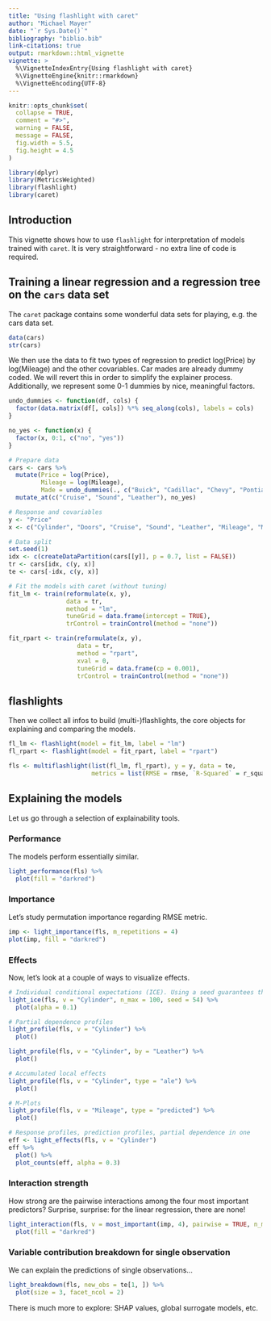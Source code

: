 ```yaml
---
title: "Using flashlight with caret"
author: "Michael Mayer"
date: "`r Sys.Date()`"
bibliography: "biblio.bib"
link-citations: true
output: rmarkdown::html_vignette
vignette: >
  %\VignetteIndexEntry{Using flashlight with caret}
  %\VignetteEngine{knitr::rmarkdown}
  %\VignetteEncoding{UTF-8}
---
```


```r
knitr::opts_chunk$set(
  collapse = TRUE,
  comment = "#>",
  warning = FALSE,
  message = FALSE,
  fig.width = 5.5,
  fig.height = 4.5
)
```

```r
library(dplyr)
library(MetricsWeighted)
library(flashlight)
library(caret)
```

## Introduction

This vignette shows how to use `flashlight` for interpretation of models trained with `caret`. It is very straightforward - no extra line of code is required.

## Training a linear regression and a regression tree on the `cars` data set

The `caret` package contains some wonderful data sets for playing, e.g. the cars data set.


```r
data(cars)
str(cars)
```

We then use the data to fit two types of regression to predict log(Price) by log(Mileage) and the other covariables. Car mades are already dummy coded. We will revert this in order to simplify the explainer process. Additionally, we represent some 0-1 dummies by nice, meaningful factors.

```r
undo_dummies <- function(df, cols) {
  factor(data.matrix(df[, cols]) %*% seq_along(cols), labels = cols)
}

no_yes <- function(x) {
  factor(x, 0:1, c("no", "yes"))
}

# Prepare data
cars <- cars %>% 
  mutate(Price = log(Price),
         Mileage = log(Mileage),
         Made = undo_dummies(., c("Buick", "Cadillac", "Chevy", "Pontiac", "Saab", "Saturn"))) %>% 
  mutate_at(c("Cruise", "Sound", "Leather"), no_yes)

# Response and covariables
y <- "Price"
x <- c("Cylinder", "Doors", "Cruise", "Sound", "Leather", "Mileage", "Made")

# Data split
set.seed(1)
idx <- c(createDataPartition(cars[[y]], p = 0.7, list = FALSE))
tr <- cars[idx, c(y, x)]
te <- cars[-idx, c(y, x)]

# Fit the models with caret (without tuning)
fit_lm <- train(reformulate(x, y), 
                data = tr, 
                method = "lm", 
                tuneGrid = data.frame(intercept = TRUE),
                trControl = trainControl(method = "none"))

fit_rpart <- train(reformulate(x, y), 
                   data = tr,  
                   method = "rpart", 
                   xval = 0,
                   tuneGrid = data.frame(cp = 0.001),
                   trControl = trainControl(method = "none"))
```

## flashlights

Then we collect all infos to build (multi-)flashlights, the core objects for explaining and comparing the models.

```r
fl_lm <- flashlight(model = fit_lm, label = "lm")
fl_rpart <- flashlight(model = fit_rpart, label = "rpart")

fls <- multiflashlight(list(fl_lm, fl_rpart), y = y, data = te, 
                       metrics = list(RMSE = rmse, `R-Squared` = r_squared))
```

## Explaining the models

Let us go through a selection of explainability tools.

### Performance

The models perform essentially similar.

```r
light_performance(fls) %>% 
  plot(fill = "darkred")
```

### Importance

Let's study permutation importance regarding RMSE metric.

```r
imp <- light_importance(fls, m_repetitions = 4) 
plot(imp, fill = "darkred")
```


### Effects

Now, let's look at a couple of ways to visualize effects.

```r
# Individual conditional expectations (ICE). Using a seed guarantees the same observations across models
light_ice(fls, v = "Cylinder", n_max = 100, seed = 54) %>% 
  plot(alpha = 0.1)

# Partial dependence profiles
light_profile(fls, v = "Cylinder") %>% 
  plot()

light_profile(fls, v = "Cylinder", by = "Leather") %>% 
  plot()

# Accumulated local effects
light_profile(fls, v = "Cylinder", type = "ale") %>% 
  plot()

# M-Plots
light_profile(fls, v = "Mileage", type = "predicted") %>% 
  plot()

# Response profiles, prediction profiles, partial dependence in one
eff <- light_effects(fls, v = "Cylinder") 
eff %>% 
  plot() %>% 
  plot_counts(eff, alpha = 0.3)
```

### Interaction strength

How strong are the pairwise interactions among the four most important predictors? Surprise, surprise: for the linear regression, there are none!

```r
light_interaction(fls, v = most_important(imp, 4), pairwise = TRUE, n_max = 50, seed = 63) %>%
  plot(fill = "darkred")
```  

### Variable contribution breakdown for single observation

We can explain the predictions of single observations...

```r
light_breakdown(fls, new_obs = te[1, ]) %>% 
  plot(size = 3, facet_ncol = 2)
```

There is much more to explore: SHAP values, global surrogate models, etc.
